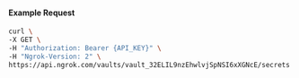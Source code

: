 
#### Example Request

```bash
curl \
-X GET \
-H "Authorization: Bearer {API_KEY}" \
-H "Ngrok-Version: 2" \
https://api.ngrok.com/vaults/vault_32ELIL9nzEhwlvjSpNSI6xXGNcE/secrets
```
